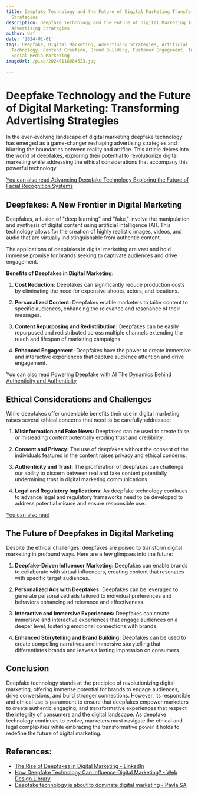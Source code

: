 ```yaml
---
title: Deepfake Technology and the Future of Digital Marketing Transforming Advertising
  Strategies
description: Deepfake Technology and the Future of Digital Marketing Transforming
  Advertising Strategies
author: Usf
date: '2024-01-01'
tags: Deepfake, Digital Marketing, Advertising Strategies, Artificial Intelligence,
  Technology, Content Creation, Brand Building, Customer Engagement, Influencer Marketing,
  Social Media Marketing
imageUrl: /pixa/20240118084523.jpg

---
```

# Deepfake Technology and the Future of Digital Marketing:  Transforming Advertising Strategies

In the  ever-evolving landscape of  digital marketing deepfake technology has emerged as a game-changer reshaping advertising strategies and blurring the boundaries between reality and artifice. This article delves into the world of deepfakes, exploring their potential to revolutionize digital marketing while addressing the ethical considerations that accompany this powerful technology.

[You  can also read Advancing Deepfake Technology Exploring the Future  of Facial Recognition Systems](Advancing%20Deepfake%20Technology%20Exploring%20the%20Future%20of%20Facial%20Recognition%20Systems)


## Deepfakes:  A New Frontier in Digital Marketing

Deepfakes, a fusion of "deep learning"  and "fake," involve  the manipulation and synthesis of digital content using artificial intelligence (AI). This technology allows for  the creation of highly realistic images, videos, and audio that are virtually indistinguishable from authentic  content.

The applications of deepfakes in digital  marketing are vast  and hold immense promise for brands seeking to captivate audiences and  drive engagement.

**Benefits of Deepfakes in  Digital  Marketing:**

1. **Cost Reduction:** Deepfakes can significantly reduce production costs by  eliminating the need for expensive  shoots, actors, and locations.

2. **Personalized Content:** Deepfakes enable marketers to tailor content to specific  audiences, enhancing the relevance and resonance of their messages.

3. **Content Repurposing  and Redistribution:** Deepfakes can be  easily repurposed and redistributed across multiple channels  extending the reach and lifespan of marketing campaigns.

4. **Enhanced Engagement:** Deepfakes have  the  power to create immersive and interactive experiences  that capture  audience attention and drive engagement.

[You can also read Powering Deepfake with AI The Dynamics Behind Authenticity and Authenticity](Powering%20Deepfake%20with%20AI%20The%20Dynamics%20Behind%20Authenticity%20and%20Authenticity)


## Ethical  Considerations and Challenges

While deepfakes offer undeniable benefits their use in digital marketing raises several ethical concerns that need to be carefully addressed:

1. **Misinformation and Fake News:** Deepfakes can be used to create false or misleading content potentially  eroding trust and credibility.

2. **Consent and Privacy:** The use of deepfakes without the consent of the individuals featured in the content raises privacy and  ethical concerns.

3. **Authenticity and Trust:** The proliferation of deepfakes can challenge  our ability to discern between real and fake content potentially undermining trust in digital marketing communications.

4.  **Legal and Regulatory Implications:** As deepfake technology  continues to  advance legal and regulatory frameworks need to be developed to address potential misuse  and ensure responsible  use.

[You can also read ]()


## The Future  of Deepfakes in Digital Marketing

Despite the  ethical challenges, deepfakes are poised to transform digital  marketing in profound ways. Here are a few glimpses into the future:

1. **Deepfake-Driven  Influencer Marketing:** Deepfakes can enable brands to collaborate with virtual influencers, creating content that resonates with specific target audiences.

2. **Personalized Ads  with  Deepfakes:**  Deepfakes can be leveraged to generate  personalized ads tailored to individual preferences and behaviors enhancing  ad  relevance and effectiveness.

3. **Interactive and Immersive Experiences:**  Deepfakes can create  immersive  and interactive experiences that engage audiences on  a deeper level,  fostering emotional connections with brands.

4. **Enhanced Storytelling and Brand Building:** Deepfakes can be used to create compelling  narratives and immersive storytelling that differentiates brands and leaves a lasting impression on consumers.

## Conclusion

Deepfake  technology stands at the precipice of revolutionizing digital marketing, offering immense potential for brands to engage  audiences, drive conversions, and build stronger connections. However, its responsible and ethical use is paramount to ensure that deepfakes empower marketers to create authentic engaging, and transformative experiences that respect the integrity of consumers and the digital landscape. As deepfake technology continues to evolve, marketers must navigate the  ethical and  legal  complexities while embracing the transformative power it holds to redefine the future of digital marketing.

## References:
- [The Rise of Deepfakes in Digital Marketing - LinkedIn](https://www.linkedin.com/pulse/rise-deepfakes-digital-marketing-loopdigitaluk)
- [How Deepfake Technology Can Influence Digital Marketing? - Web Design Library](https://www.webdesign.org/how-deepfake-technology-can-influence-digital-marketing.23707.html)
- [Deepfake technology is about to dominate digital marketing - Pavla SA](https://pavla.gr/digital-marketing-en/deepfake-technology-is-about-to-dominate-digital-marketing/)
